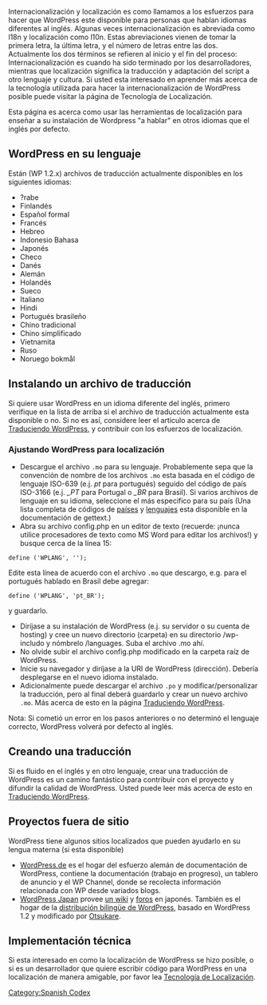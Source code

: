 Internacionalización y localización es como llamamos a los esfuerzos para hacer que WordPress este disponible para personas que hablan idiomas diferentes al inglés. Algunas veces internacionalización es abreviada como l18n y localización como l10n. Estas abreviaciones vienen de tomar la primera letra, la última letra, y el número de letras entre las dos. Actualmente los dos términos se refieren al inicio y el fin del proceso: Internacionalización es cuando ha sido terminado por los desarrolladores, mientras que localización significa la traducción y adaptación del script a otro lenguaje y cultura. Si usted esta interesado en aprender más acerca de la tecnología utilizada para hacer la internacionalización de WordPress posible puede visitar la página de Tecnología de Localización.

Esta página es acerca como usar las herramientas de localización para enseñar a su instalación de Wordpress "a hablar" en otros idiomas que el inglés por defecto.


== WordPress en su lenguaje ==

Están (WP 1.2.x) archivos de traducción actualmente disponibles en los siguientes idiomas:

* ?rabe
* Finlandés
* Español formal
* Francés
* Hebreo
* Indonesio Bahasa
* Japonés
* Checo
* Danés
* Alemán
* Holandés
* Sueco
* Italiano
* Hindi
* Portugués brasileño
* Chino tradicional
* Chino simplificado
* Vietnamita
* Ruso
* Noruego bokmål

== Instalando un archivo de traducción ==

Si quiere usar WordPress en un idioma diferente del inglés, primero verifique en la lista de arriba si el archivo de traducción actualmente esta disponible o no. Si no es así, considere leer el articulo acerca de [[Traduciendo WordPress]], y contribuir con los esfuerzos de localización.

=== Ajustando WordPress para localización ===

* Descargue el archivo <tt>.mo</tt> para su lenguaje. Probablemente sepa que la convención de nombre de los archivos <tt>.mo</tt> esta basada en el código de lenguaje ISO-639 (e.j. ''pt'' para portugués) seguido del código de país ISO-3166 (e.j. ''_PT'' para Portugal o ''_BR'' para Brasil). Si  varios archivos de lenguaje en su idioma, seleccione el más especifico para su país (Una lista completa de códigos de [http://www.gnu.org/software/gettext/manual/html_chapter/gettext_16.html#SEC222 países] y [http://www.gnu.org/software/gettext/manual/html_chapter/gettext_15.html#SEC221 lenguajes] esta disponible en la documentación de gettext.)
* Abra su archivo config.php en un editor de texto (recuerde: ¡nunca utilice procesadores de texto como MS Word para editar los archivos!) y busque cerca de la línea 15:
<pre>define ('WPLANG', '');</pre>
Edite esta línea de acuerdo con el archivo <tt>.mo</tt> que descargo, e.g. para el portugués hablado en Brasil debe agregar:
<pre>define ('WPLANG', 'pt_BR');</pre> y guardarlo.
* Diríjase a su instalación de WordPress (e.j. su servidor o su cuenta de hosting) y cree un nuevo directorio (carpeta) en su directorio /wp-includo y nómbrelo /languages. Suba el archivo .mo ahí.
* No olvide subir el archivo config.php modificado en la carpeta raíz de WordPress.
* Inicie su navegador y diríjase a la URI de WordPress (dirección). Debería desplegarse en el nuevo idioma instalado.
* Adicionalmente puede descargar el archivo <tt>.po</tt> y modificar/personalizar la traducción, pero al final deberá guardarlo y crear un nuevo archivo <tt>.mo</tt>. Más acerca de esto en la página [[Traduciendo WordPress]].

Nota: Si cometió un error en los pasos anteriores o no determinó el lenguaje correcto, WordPress volverá por defecto al inglés.

== Creando una traducción ==

Si es fluido en el inglés y en otro lenguaje, crear una traducción de WordPress es un camino fantástico para contribuir con el proyecto y difundir la calidad de WordPress. Usted puede leer más acerca de esto en [[Traduciendo WordPress]].

== Proyectos fuera de sitio ==

WordPress tiene algunos sitios localizados que pueden ayudarlo en su lengua materna (si esta disponible)
* [http://wordpress.de/ WordPress.de] es el hogar del esfuerzo alemán de documentación de WordPress, contiene la documentación (trabajo en progreso), un tablero de anuncio y el WP Channel, donde se recolecta información relacionada con WP desde variados blogs.
* [http://wordpress.xwd.jp/ WordPress Japan] provee [http://wordpress.xwd.jp/wiki/ un wiki] y [http://phpbb.xwd.jp/ foros] en japonés. También es el hogar de la [http://wordpress.xwd.jp/dl/ distribución bilingüe de WordPress], basado en WordPress 1.2 y modificado por [http://cafelog.net/ Otsukare].

== Implementación técnica ==

Si esta interesado en como la localización de WordPress se hizo posible, o si es un desarrollador que quiere escribir código para WordPress en una localización de manera amigable, por favor lea [[Tecnología de Localización]].

[[Category:Spanish Codex]]